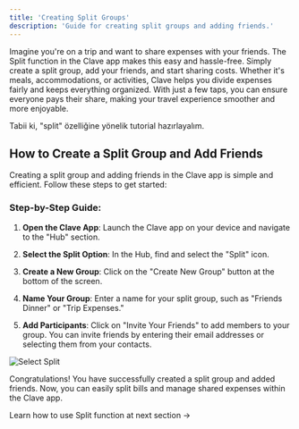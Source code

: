 ```yaml
---
title: 'Creating Split Groups'
description: 'Guide for creating split groups and adding friends.'
---
```

Imagine you're on a trip and want to share expenses with your friends. The Split function in the Clave app makes this easy and hassle-free. Simply create a split group, add your friends, and start sharing costs. Whether it's meals, accommodations, or activities, Clave helps you divide expenses fairly and keeps everything organized. With just a few taps, you can ensure everyone pays their share, making your travel experience smoother and more enjoyable.

Tabii ki, "split" özelliğine yönelik tutorial hazırlayalım.

## How to Create a Split Group and Add Friends

Creating a split group and adding friends in the Clave app is simple and efficient. Follow these steps to get started:

### Step-by-Step Guide:

1. **Open the Clave App**:
   Launch the Clave app on your device and navigate to the "Hub" section.

2. **Select the Split Option**:
   In the Hub, find and select the "Split" icon.

 

3. **Create a New Group**:
   Click on the "Create New Group" button at the bottom of the screen.


4. **Name Your Group**:
   Enter a name for your split group, such as "Friends Dinner" or "Trip Expenses."

5. **Add Participants**:
   Click on "Invite Your Friends" to add members to your group. You can invite friends by entering their email addresses or selecting them from your contacts.

  ![Select Split](images/split1.png)

Congratulations! You have successfully created a split group and added friends. Now, you can easily split bills and manage shared expenses within the Clave app.

Learn how to use Split function at next section ->
